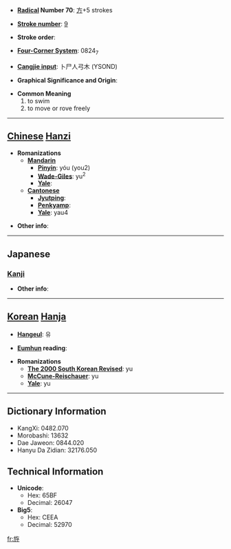 * '''[[Wiktionary:Chinese radical index| Radical]] Number 70''': [[Wiktionary:Chinese radical index 方|方]]+5 strokes

* '''[[Wiktionary:Chinese total strokes index|Stroke number]]''': [[Wiktionary:Chinese total strokes index 9|9]]

* '''Stroke order''': 

* '''[[Wiktionary:Chinese four corner index|Four-Corner System]]''': 0824<sub>7</sub>

* '''[[Wiktionary:Chinese Cangjie index|Cangjie input]]''': 卜尸人弓木 (YSOND)

* '''Graphical Significance and Origin''': 

* '''Common Meaning'''
*#to swim
*# to move or rove freely


----

== [[Chinese]] [[Hanzi]] ==

* '''Romanizations'''
** '''[[Mandarin]]'''
*** '''[[Pinyin]]''': yóu (you2)
*** '''[[Wade-Giles]]''': yu<sup>2</sup>
*** '''[[Yale]]''': 
** '''[[Cantonese]]'''
*** '''[[Jyutping]]''':
*** '''[[Penkyamp]]''': 
*** '''[[Yale]]''': yau4

* '''Other info''': 

----

==Japanese==
===[[Kanji]]===
{{kanji|on readings=[[よう]] (yō), [[よ]] (yo), [[りゅう]] (ryū), [[る]] (ru)|kun readings=[[はたあし]] (hataashi)}}

* '''Other info''':  

----

== [[Korean]] [[Hanja]] ==

* '''[[Hangeul]]''': 유

* '''[[Eumhun]] reading''': 

* '''Romanizations'''
** '''[[The 2000 South Korean Revised Romanization|The 2000 South Korean Revised]]''': yu
** '''[[McCune-Reischauer]]''': yu
** '''[[Yale]]''': yu

----

== Dictionary Information ==

* KangXi: 0482.070
* Morobashi: 13632
* Dae Jaweon: 0844.020
* Hanyu Da Zidian: 32176.050

== Technical Information ==

* '''Unicode''':
** Hex: 65BF
** Decimal: 26047
* '''Big5''':
** Hex: CEEA
** Decimal: 52970

[[fr:斿]]